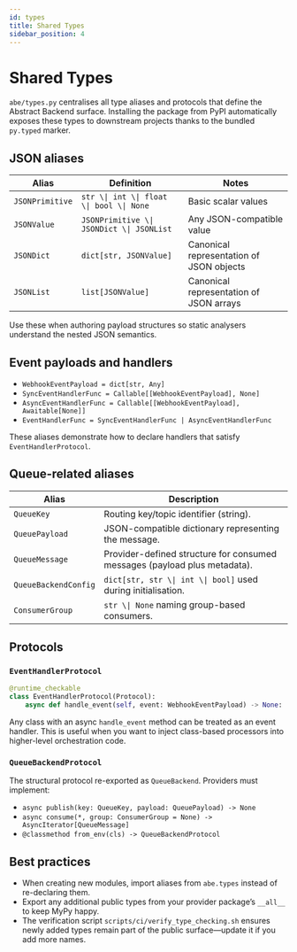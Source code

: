 ```yaml
---
id: types
title: Shared Types
sidebar_position: 4
---
```


# Shared Types

`abe/types.py` centralises all type aliases and protocols that define the Abstract Backend surface. Installing the package from PyPI automatically exposes these types to downstream projects thanks to the bundled `py.typed` marker.

## JSON aliases

| Alias | Definition | Notes |
|-------|------------|-------|
| `JSONPrimitive` | `str \\| int \\| float \\| bool \\| None` | Basic scalar values |
| `JSONValue` | `JSONPrimitive \\| JSONDict \\| JSONList` | Any JSON-compatible value |
| `JSONDict` | `dict[str, JSONValue]` | Canonical representation of JSON objects |
| `JSONList` | `list[JSONValue]` | Canonical representation of JSON arrays |

Use these when authoring payload structures so static analysers understand the nested JSON semantics.

## Event payloads and handlers

- `WebhookEventPayload = dict[str, Any]`
- `SyncEventHandlerFunc = Callable[[WebhookEventPayload], None]`
- `AsyncEventHandlerFunc = Callable[[WebhookEventPayload], Awaitable[None]]`
- `EventHandlerFunc = SyncEventHandlerFunc | AsyncEventHandlerFunc`

These aliases demonstrate how to declare handlers that satisfy `EventHandlerProtocol`.

## Queue-related aliases

| Alias | Description |
|-------|-------------|
| `QueueKey` | Routing key/topic identifier (string). |
| `QueuePayload` | JSON-compatible dictionary representing the message. |
| `QueueMessage` | Provider-defined structure for consumed messages (payload plus metadata). |
| `QueueBackendConfig` | `dict[str, str \\| int \\| bool]` used during initialisation. |
| `ConsumerGroup` | `str \\| None` naming group-based consumers. |

## Protocols

### `EventHandlerProtocol`

```python
@runtime_checkable
class EventHandlerProtocol(Protocol):
    async def handle_event(self, event: WebhookEventPayload) -> None: ...
```

Any class with an async `handle_event` method can be treated as an event handler. This is useful when you want to inject class-based processors into higher-level orchestration code.

### `QueueBackendProtocol`

The structural protocol re-exported as `QueueBackend`. Providers must implement:

- `async publish(key: QueueKey, payload: QueuePayload) -> None`
- `async consume(*, group: ConsumerGroup = None) -> AsyncIterator[QueueMessage]`
- `@classmethod from_env(cls) -> QueueBackendProtocol`

## Best practices

- When creating new modules, import aliases from `abe.types` instead of re-declaring them.
- Export any additional public types from your provider package’s `__all__` to keep MyPy happy.
- The verification script `scripts/ci/verify_type_checking.sh` ensures newly added types remain part of the public surface—update it if you add more names.
